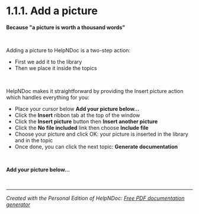 # 1.1.1. Add a picture

**Because "a picture is worth a thousand words"**

&nbsp;

Adding a picture to HelpNDoc is a two-step action:

* First we add it to the library
* Then we place it inside the topics

&nbsp;

HelpNDoc makes it straightforward by providing the Insert picture action which handles everything for you:

* Place your cursor below **Add your picture below...**
* Click the **Insert** ribbon tab at the top of the window
* Click the **Insert picture** button then **Insert another picture**
* Click the **No file included** link then choose **Include file**
* Choose your picture and click OK: your picture is inserted in the library and in the topic
* Once done, you can click the next topic: **Generate documentation**

&nbsp;

**Add your picture below...**

&nbsp;


***
_Created with the Personal Edition of HelpNDoc: [Free PDF documentation generator](<https://www.helpndoc.com>)_
